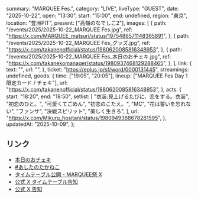   summary: "MARQUEE Fes.",
  category: "LIVE",
  liveType: "GUEST",
  date: "2025-10-22",
  open: "13:30",
  start: "15:00",
  end: undefined,
  region: "東京",
  location: "豊洲PIT",
  present: ["高嶺のなでしこ2"],
  images: [
    {
      path: "/events/2025/2025-10-22_MARQUEE Fes.jpg",
      ref: "https://x.com/MARQUEE_matsuri/status/1975486571148365891",
    },
    {
      path: "/events/2025/2025-10-22_MARQUEE Fes_グッズ.jpg",
      ref: "https://x.com/takanenofficial/status/1980620085816348953",
    },
    {
      path: "/events/2025/2025-10-22_MARQUEE Fes_本日のおチェキ.jpg",
      ref: "https://x.com/takanekomanager/status/1980937468129288465",
    },
  ],
  link: {
    text: "",
    url: "",
  },
  ticket: "https://eplus.jp/sf/word/0000131445",
  streamings: undefined,
  goods: {
    time: ["19:05", "20:05"],
    lineup: ["MARQUEE Fes Day 1 限定カード / チェキ"],
    url: "https://x.com/takanenofficial/status/1980620085816348953",
  },
  acts: {
    start: "18:20",
    end: "18:50",
    setlist: [
      "衣装:見上げるたびに、恋をする。衣装",
      "初恋のひと。",
      "可愛くてごめん",
      "初恋のこたえ。",
      "MC",
      "花は誓いを忘れない",
      "ファンサ",
      "決戦スピリット",
      "美しく生きろ",
    ],
    url: "https://x.com/Mikuru_hositani/status/1980949368678281595",
  },
  updatedAt: "2025-10-09",
};

## リンク

- [本日のおチェキ](https://x.com/takanekomanager/status/1980937468129288465)
- [#あしたのたかねこ](https://x.com/takanenofficial/status/1980620085816348953)
- [タイムテーブル公開 - MARQUEE祭 X ](https://x.com/MARQUEE_matsuri/status/1975486571148365891)
- [公式 X タイムテーブル告知](https://x.com/takanenofficial/status/1975440998273810468)
- [公式 X 告知](https://x.com/takanenofficial/status/1960541610313175435)
